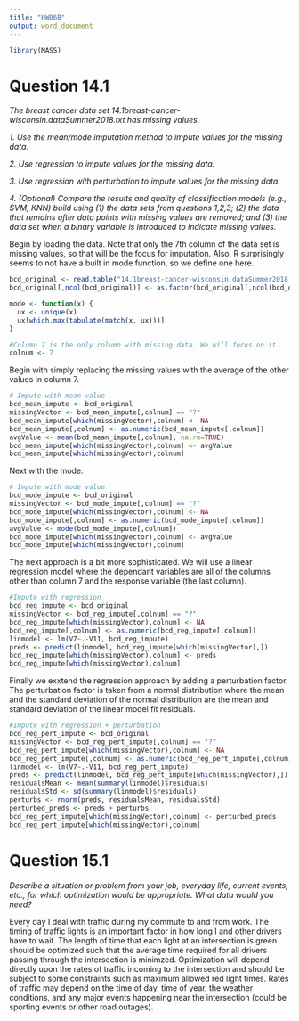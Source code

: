 ```yaml
---
title: "HW06B"
output: word_document
---
```


```r
library(MASS)
```

# Question 14.1

*The breast cancer data set 14.1breast-cancer-wisconsin.dataSummer2018.txt has missing values.*

*1. Use the mean/mode imputation method to impute values for the missing data.*

*2. Use regression to impute values for the missing data.*

*3. Use regression with perturbation to impute values for the missing data.*

*4. (Optional) Compare the results and quality of classification models (e.g., SVM, KNN) build using*
*(1) the data sets from questions 1,2,3;*
*(2) the data that remains after data points with missing values are removed; and*
*(3) the data set when a binary variable is introduced to indicate missing values.*

Begin by loading the data. Note that only the 7th column of the data set is missing values, so that will be the focus for imputation. Also, R surprisingly seems to not have a built in mode function, so we define one here.

```r
bcd_original <- read.table("14.1breast-cancer-wisconsin.dataSummer2018.txt", header=FALSE, sep=",")
bcd_original[,ncol(bcd_original)] <- as.factor(bcd_original[,ncol(bcd_original)])

mode <- function(x) {
  ux <- unique(x)
  ux[which.max(tabulate(match(x, ux)))]
}

#Column 7 is the only column with missing data. We will focus on it.
colnum <- 7
```

Begin with simply replacing the missing values with the average of the other values in column 7.

```r
# Impute with mean value
bcd_mean_impute <- bcd_original
missingVector <- bcd_mean_impute[,colnum] == "?"
bcd_mean_impute[which(missingVector),colnum] <- NA
bcd_mean_impute[,colnum] <- as.numeric(bcd_mean_impute[,colnum])
avgValue <- mean(bcd_mean_impute[,colnum], na.rm=TRUE)
bcd_mean_impute[which(missingVector),colnum] <- avgValue
bcd_mean_impute[which(missingVector),colnum]
```

Next with the mode.

```r
# Impute with mode value
bcd_mode_impute <- bcd_original
missingVector <- bcd_mode_impute[,colnum] == "?"
bcd_mode_impute[which(missingVector),colnum] <- NA
bcd_mode_impute[,colnum] <- as.numeric(bcd_mode_impute[,colnum])
avgValue <- mode(bcd_mode_impute[,colnum])
bcd_mode_impute[which(missingVector),colnum] <- avgValue
bcd_mode_impute[which(missingVector),colnum]
```

The next approach is a bit more sophisticated. We will use a linear regression model where the dependant variables are all of the columns other than column 7 and the response variable (the last column). 

```r
#Impute with regression
bcd_reg_impute <- bcd_original
missingVector <- bcd_reg_impute[,colnum] == "?"
bcd_reg_impute[which(missingVector),colnum] <- NA
bcd_reg_impute[,colnum] <- as.numeric(bcd_reg_impute[,colnum])
linmodel <- lm(V7~.-V11, bcd_reg_impute)
preds <- predict(linmodel, bcd_reg_impute[which(missingVector),])
bcd_reg_impute[which(missingVector),colnum] <- preds
bcd_reg_impute[which(missingVector),colnum]
```


Finally we exxtend the regression approach by adding a perturbation factor. The perturbation factor is taken from a normal distribution where the mean and the standard deviation of the normal distribution are the mean and standard deviation of the linear model fit residuals.

```r
#Impute with regression + perturbation
bcd_reg_pert_impute <- bcd_original
missingVector <- bcd_reg_pert_impute[,colnum] == "?"
bcd_reg_pert_impute[which(missingVector),colnum] <- NA
bcd_reg_pert_impute[,colnum] <- as.numeric(bcd_reg_pert_impute[,colnum])
linmodel <- lm(V7~.-V11, bcd_reg_pert_impute)
preds <- predict(linmodel, bcd_reg_pert_impute[which(missingVector),])
residualsMean <- mean(summary(linmodel)$residuals)
residualsStd <- sd(summary(linmodel)$residuals)
perturbs <- rnorm(preds, residualsMean, residualsStd)
perturbed_preds <- preds + perturbs
bcd_reg_pert_impute[which(missingVector),colnum] <- perturbed_preds
bcd_reg_pert_impute[which(missingVector),colnum]
```

# Question 15.1

*Describe a situation or problem from your job, everyday life, current events, etc., for which optimization would be appropriate. What data would you need?*

Every day I deal with traffic during my commute to and from work. The timing of traffic lights is an important factor in how long I and other drivers have to wait. The length of time that each light at an intersection is green should be optimized such that the average time required for all drivers passing through the intersection is minimzed. Optimization will depend directly upon the rates of traffic incoming to the intersection and should be subject to some constraints such as maximum allowed red light times. Rates of traffic may depend on the time of day, time of year, the weather conditions, and any major events happening near the intersection (could be sporting events or other road outages). 
